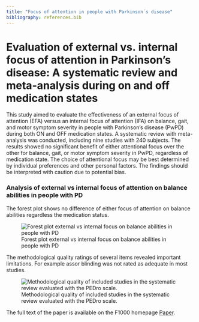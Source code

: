 ```yaml
---
title: "Focus of attention in people with Parkinson´s disease"
bibliography: references.bib
---
```


# Evaluation of external vs. internal focus of attention in Parkinson's disease: A systematic review and meta-analysis during on and off medication states

This study aimed to evaluate the effectiveness of an external focus of attention (EFA) versus an internal focus of attention (IFA) on balance, gait, and motor symptom severity in people with Parkinson’s disease (PwPD) during both ON and OFF medication states. A systematic review with meta-analysis was conducted, including nine studies with 240 subjects. The results showed no significant benefit of either attentional focus over the other for balance, gait, or motor symptom severity in PwPD, regardless of medication state. The choice of attentional focus may be best determined by individual preferences and other personal factors. The findings should be interpreted with caution due to potential bias.

### Analysis of external vs internal focus of attention on balance abilities in people with PD

The forest plot shows no difference of either focus of attention on balance abilities regardless the medication status.

![Forest plot external vs internal focus on balance abilities in people with PD](fig/PD_Forest plot Balance.png)

The methodological quality ratings of several items revealed important limitations. For example assor blinding was not rated as adequate in most studies. 

![Methodological quality of included studies in the systematic review evaluated with the PEDro scale.](fig/PD_Pedro_traffic_light.png)

The full text of the paper is available on the F1000 homepage [Paper](https://f1000research.com/articles/14-272).
